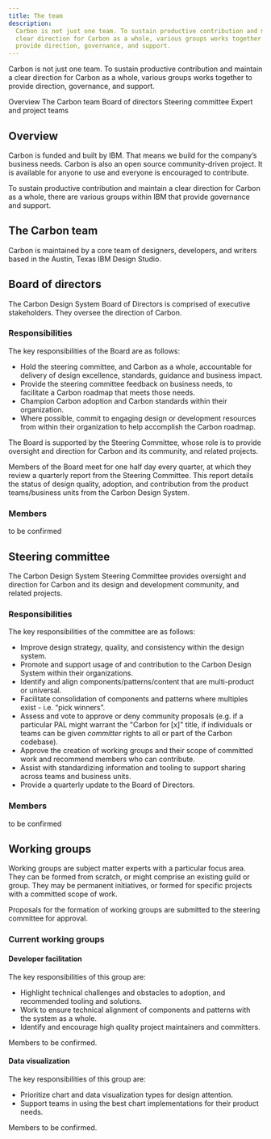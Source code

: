 ```yaml
---
title: The team
description:
  Carbon is not just one team. To sustain productive contribution and maintain a
  clear direction for Carbon as a whole, various groups works together to
  provide direction, governance, and support.
---
```


<PageDescription>

Carbon is not just one team. To sustain productive contribution and maintain a
clear direction for Carbon as a whole, various groups works together to provide
direction, governance, and support.

</PageDescription>

<AnchorLinks>
  <AnchorLink>Overview</AnchorLink>
  <AnchorLink>The Carbon team</AnchorLink>
  <AnchorLink>Board of directors</AnchorLink>
  <AnchorLink>Steering committee</AnchorLink>
  <AnchorLink>Expert and project teams</AnchorLink>
</AnchorLinks>

## Overview

Carbon is funded and built by IBM. That means we build for the company’s
business needs. Carbon is also an open source community-driven project. It is
available for anyone to use and everyone is encouraged to contribute.

To sustain productive contribution and maintain a clear direction for Carbon as
a whole, there are various groups within IBM that provide governance and
support.

## The Carbon team

Carbon is maintained by a core team of designers, developers, and writers based
in the Austin, Texas IBM Design Studio.

## Board of directors

The Carbon Design System Board of Directors is comprised of executive
stakeholders. They oversee the direction of Carbon.

### Responsibilities

The key responsibilities of the Board are as follows:

- Hold the steering committee, and Carbon as a whole, accountable for delivery
  of design excellence, standards, guidance and business impact.
- Provide the steering committee feedback on business needs, to facilitate a
  Carbon roadmap that meets those needs.
- Champion Carbon adoption and Carbon standards within their organization.
- Where possible, commit to engaging design or development resources from within
  their organization to help accomplish the Carbon roadmap.

The Board is supported by the Steering Committee, whose role is to provide
oversight and direction for Carbon and its community, and related projects.

Members of the Board meet for one half day every quarter, at which they review a
quarterly report from the Steering Committee. This report details the status of
design quality, adoption, and contribution from the product teams/business units
from the Carbon Design System.

### Members

to be confirmed

## Steering committee

The Carbon Design System Steering Committee provides oversight and direction for
Carbon and its design and development community, and related projects.

### Responsibilities

The key responsibilities of the committee are as follows:

- Improve design strategy, quality, and consistency within the design system.
- Promote and support usage of and contribution to the Carbon Design System
  within their organizations.
- Identify and align components/patterns/content that are multi-product or
  universal.
- Facilitate consolidation of components and patterns where multiples exist -
  i.e. “pick winners”.
- Assess and vote to approve or deny community proposals (e.g. if a particular
  PAL might warrant the "Carbon for [x]" title, if individuals or teams can be
  given _committer_ rights to all or part of the Carbon codebase).
- Approve the creation of working groups and their scope of committed work and
  recommend members who can contribute.
- Assist with standardizing information and tooling to support sharing across
  teams and business units.
- Provide a quarterly update to the Board of Directors.

### Members

to be confirmed

## Working groups

Working groups are subject matter experts with a particular focus area. They can
be formed from scratch, or might comprise an existing guild or group. They may
be permanent initiatives, or formed for specific projects with a committed scope
of work.

Proposals for the formation of working groups are submitted to the steering
committee for approval.

### Current working groups

#### Developer facilitation

The key responsibilities of this group are:

- Highlight technical challenges and obstacles to adoption, and recommended
  tooling and solutions.
- Work to ensure technical alignment of components and patterns with the system
  as a whole.
- Identify and encourage high quality project maintainers and committers.

Members to be confirmed.

#### Data visualization

The key responsibilities of this group are:

- Prioritize chart and data visualization types for design attention.
- Support teams in using the best chart implementations for their product needs.

Members to be confirmed.
